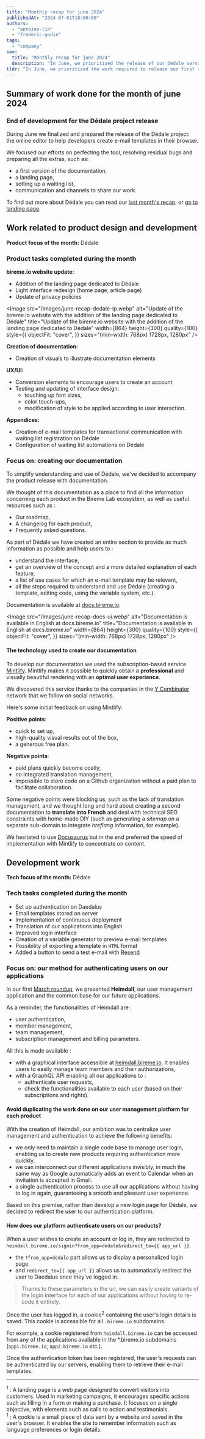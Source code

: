 ```yaml
---
title: "Monthly recap for june 2024"
publishedAt: "2024-07-01T18:00:00"
authors:
  - "antoine-lin"
  - "frederic-godin"
tags:
  - "company"
seo:
  title: "Monthly recap for june 2024"
  description: "In June, we prioritized the release of our Dédale service, created documentation, updated the site, and integrated user management via Heimdall."
tldr: "In June, we prioritized the work required to release our first service: Dédale. We created documentation, updated the site, and integrated user management by connecting the product to our centralized platform: Heimdall."
---
```


## Summary of work done for the month of june 2024

### End of development for the Dédale project release

During June we finalized and prepared the release of the Dédale project: the online editor to help developers create e-mail templates in their browser.

We focused our efforts on perfecting the tool, resolving residual bugs and preparing all the extras, such as:
- a first version of the documentation,
- a landing page,
- setting up a waiting list,
- communication and channels to share our work.

To find out more about Dédale you can read our [last month's recap](/blog/recap-may-2024), or [go to landing page](/dedale).

## Work related to product design and development

**Product focus of the month:** Dédale

### Product tasks completed during the month

**bireme.io website update:**
- Addition of the landing page dedicated to Dédale
- Light interface redesign (home page, article page)
- Update of privacy policies

<Image
  src="/images/june-recap-dedale-lp.webp"
  alt="Update of the bireme.io website with the addition of the landing page dedicated to Dédale"
  title="Update of the bireme.io website with the addition of the landing page dedicated to Dédale"
  width={864}
  height={300}
  quality={100}
  style={{
    objectFit: "cover",
  }}
  sizes="(min-width: 768px) 1728px, 1280px"
/>

**Creation of documentation:**
- Creation of visuals to illustrate documentation elements

**UX/UI:**
- Conversion elements to encourage users to create an account
- Testing and updating of interface design:
  - touching up font sizes,
  - color touch-ups,
  - modification of style to be applied according to user interaction.

**Appendices:**
- Creation of e-mail templates for transactional communication with waiting list registration on Dédale
- Configuration of waiting list automations on Dédale

### Focus on: creating our documentation

To simplify understanding and use of Dédale, we've decided to accompany the product release with documentation.

We thought of this documentation as a place to find all the information concerning each product in the Bireme Lab ecosystem, as well as useful resources such as :
- Our roadmap,
- A changelog for each product,
- Frequently asked questions.

As part of Dédale we have created an entire section to provide as much information as possible and help users to :
- understand the interface,
- get an overview of the concept and a more detailed explanation of each feature,
- a list of use cases for which an e-mail template may be relevant,
- all the steps required to understand and use Dédale (creating a template, editing code, using the variable system, etc.).

Documentation is available at [docs.bireme.io](https://docs.bireme.io).

<Image
  src="/images/june-recap-docs-ui.webp"
  alt="Documentation is available in English at docs.bireme.io"
  title="Documentation is available in English at docs.bireme.io"
  width={864}
  height={300}
  quality={100}
  style={{
    objectFit: "cover",
  }}
  sizes="(min-width: 768px) 1728px, 1280px"
/>

#### The technology used to create our documentation

To develop our documentation we used the subscription-based service [Mintlify](https://mintlify.com/).
Mintlify makes it possible to quickly obtain a **professional** and visually beautiful rendering with an **optimal user experience**.

We discovered this service thanks to the companies in the [Y Combinator](https://www.ycombinator.com/) network that we follow on social networks.

Here's some initial feedback on using Mintlify:

**Positive points**:
- quick to set up,
- high-quality visual results out of the box,
- a generous free plan.

**Negative points**:
- paid plans quickly become costly,
- no integrated translation management,
- impossible to store code on a Github organization without a paid plan to facilitate collaboration.

Some negative points were blocking us, such as the lack of translation management, and we thought long and hard about creating a second documentation to **translate into French** and deal with technical SEO constraints with home-made DIY (such as generating a _sitemap_ on a separate sub-domain to integrate _hreflang_ information, for example).

We hesitated to use [Docusaurus](https://docusaurus.io/) but in the end preferred the speed of implementation with Mintlify to concentrate on content.

## Development work

**Tech focus of the month:** Dédale

### Tech tasks completed during the month

- Set up authentication on Daedalus
- Email templates stored on server
- Implementation of continuous deployment
- Translation of our applications into English
- Improved login interface
- Creation of a variable generator to preview e-mail templates
- Possibility of exporting a template in `HTML` format
- Added a button to send a test e-mail with [Resend](https://resend.com/)

### Focus on: our method for authenticating users on our applications

In our first [March roundup](/blog/recap-march-2024), we presented **Heimdall**, our user management application and the common base for our future applications.

As a reminder, the functionalities of Heimdall are :
- user authentication,
- member management,
- team management,
- subscription management and billing parameters.

All this is made available :
- with a graphical interface accessible at [heimdall.bireme.io](https://heimdall.bireme.io). It enables users to easily manage team members and their authorizations,
- with a GraphQL API enabling all our applications to :
  - authenticate user requests,
  - check the functionalities available to each user (based on their subscriptions and rights).

#### Avoid duplicating the work done on our user management platform for each product

With the creation of Heimdall, our ambition was to centralize user management and authentication to achieve the following benefits:
- we only need to maintain a single code base to manage user login, enabling us to create new products requiring authentication more quickly,
- we can interconnect our different applications invisibly, in much the same way as Google automatically adds an event to Calendar when an invitation is accepted in Gmail.
- a single authentication process to use all our applications without having to log in again, guaranteeing a smooth and pleasant user experience.

Based on this premise, rather than develop a new login page for Dédale, we decided to redirect the user to our authentication platform.

#### How does our platform authenticate users on our products?

When a user wishes to create an account or log in, they are redirected to `heimdall.bireme.io/signin?from_app=dedale&redirect_to={{ app_url }}`.

- the `?from_app=dedale` part allows us to display a personalized login page.
- and `redirect_to={{ app_url }}` allows us to automatically redirect the user to Daedalus once they've logged in.

> Thanks to these parameters in the url, we can easily create variants of the login interface for each of our applications without having to re-code it entirely.

Once the user has logged in, a cookie<sup>2</sup> containing the user's login details is saved. This cookie is accessible for all `.bireme.io` subdomains.

For example, a cookie registered from `heimdall.bireme.io` can be accessed from any of the applications available in the *.bireme.io subdomains (`app1.bireme.io`, `app2.bireme.io` etc.).

Once the authentication token has been registered, the user's requests can be authenticated by our servers, enabling them to retrieve their e-mail templates.

---

<sup>1</sup> : A landing page is a web page designed to convert visitors into customers. Used in marketing campaigns, it encourages specific actions such as filling in a form or making a purchase. It focuses on a single objective, with elements such as calls to action and testimonials.  
<sup>1</sup> : A cookie is a small piece of data sent by a website and saved in the user's browser. It enables the site to remember information such as language preferences or login details.  
